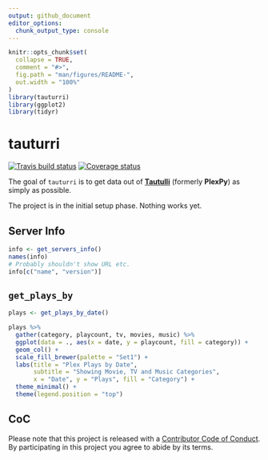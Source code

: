 ```yaml
---
output: github_document
editor_options: 
  chunk_output_type: console
---
```


<!-- README.md is generated from README.Rmd. Please edit that file -->

```r
knitr::opts_chunk$set(
  collapse = TRUE,
  comment = "#>",
  fig.path = "man/figures/README-",
  out.width = "100%"
)
library(tauturri)
library(ggplot2)
library(tidyr)
```
# tauturri

[![Travis build status](https://travis-ci.org/jemus42/tauturri.svg?branch=master)](https://travis-ci.org/jemus42/tauturri)
[![Coverage status](https://codecov.io/gh/jemus42/tauturri/branch/master/graph/badge.svg)](https://codecov.io/github/jemus42/tauturri?branch=master)


The goal of `tauturri` is to get data out of [**Tautulli**](https://github.com/JonnyWong16/plexpy) (formerly **PlexPy**) as simply as possible.

The project is in the initial setup phase. Nothing works yet.

## Server Info

```r
info <- get_servers_info()
names(info)
# Probably shouldn't show URL etc.
info[c("name", "version")]
```


## `get_plays_by`

```r
plays <- get_plays_by_date()

plays %>% 
  gather(category, playcount, tv, movies, music) %>%
  ggplot(data = ., aes(x = date, y = playcount, fill = category)) +
  geom_col() +
  scale_fill_brewer(palette = "Set1") +
  labs(title = "Plex Plays by Date",
       subtitle = "Showing Movie, TV and Music Categories",
       x = "Date", y = "Plays", fill = "Category") +
  theme_minimal() +
  theme(legend.position = "top")
```


## CoC

Please note that this project is released with a [Contributor Code of Conduct](CODE_OF_CONDUCT.md).  
By participating in this project you agree to abide by its terms.
